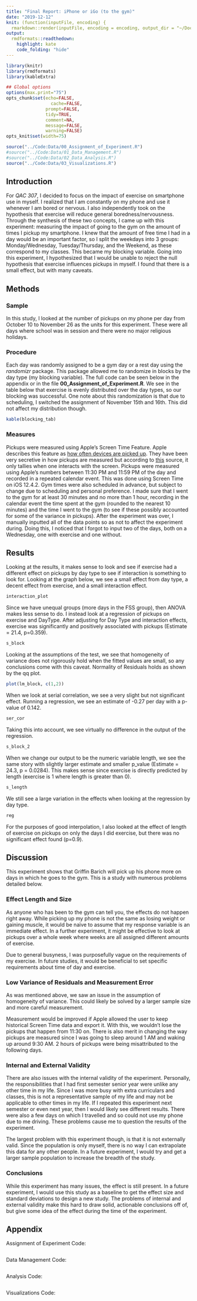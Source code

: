 ```yaml
---
title: "Final Report: iPhone or iGo (to the gym)"
date: "2019-12-12"
knit: (function(inputFile, encoding) {
  rmarkdown::render(inputFile, encoding = encoding, output_dir = "~/Documents/Documents - Griffin’s MacBook Pro/Senior Year/Fall_2019/Experimental Design/iGotoTheGym/Reports") })
output:
  rmdformats::readthedown:
    highlight: kate
    code_folding: "hide"
---
```



```r
library(knitr)
library(rmdformats)
library(kableExtra)

## Global options
options(max.print="75")
opts_chunk$set(echo=FALSE,
	             cache=FALSE,
               prompt=FALSE,
               tidy=TRUE,
               comment=NA,
               message=FALSE,
               warning=FALSE)
opts_knit$set(width=75)
```

```r
source("../Code:Data/00_Assignment_of_Experiment.R")
#source("../Code:Data/01_Data_Management.R")
#source("../Code:Data/02_Data_Analysis.R")
source("../Code:Data/03_Visualizations.R")
```

## Introduction

For *QAC 307*, I decided to focus on the impact of exercise on smartphone use in myself. I realized that I am constantly on my phone and use it whenever I am bored or nervous. I also independently took on the hypothesis that exercise will reduce general boredness/nervousness. Through the synthesis of these two concepts, I came up with this experiment: measuring the impact of going to the gym on the amount of times I pickup my smartphone. I knew that the amount of free time I had in a day would be an important factor, so I split the weekdays into 3 groups: Monday/Wednesday, Tuesday/Thursday, and the Weekend, as these correspond to my classes. This became my blocking variable. Going into this experiment, I hypothesized that I would be unable to reject the null hypothesis that exercise influences pickups in myself. I found that there is a small effect, but with many caveats.

## Methods


### Sample

In this study, I looked at the number of pickups on my phone per day from October 10 to November 26 as the units for this experiment. These were all days where school was in session and there were no major religious holidays.

### Procedure

Each day was randomly assigned to be a gym day or a rest day using the *randomizr* package. This package allowed me to randomize in blocks by the day type (my blocking variable). The full code can be seen below in the appendix or in the file __00_Assignment_of_Experiment.R__. We see in the table below that exercise is evenly distributed over the day types, so our blocking was successful. One note about this randomization is that due to scheduling, I switched the assignment of November 15th and 16th. This did not affect my distribution though.

```r
kable(blocking_tab)
```

### Measures

Pickups were measured using Apple's Screen Time Feature. Apple describes this feature as  [how often devices are picked up](https://support.apple.com/en-us/HT209084). They have been very secretive in how pickups are measured but according to [this](https://apple.stackexchange.com/questions/338123/what-are-pickups-in-the-screen-time-report) source, it only tallies when one interacts with the screen. Pickups were measured using Apple's numbers between 11:30 PM and 11:59 PM of the day and recorded in a repeated calendar event. This was done using Screen Time on iOS 12.4.2. Gym times were also scheduled in advance, but subject to change due to scheduling and personal preference. I made sure that I went to the gym for at least 30 minutes and no more than 1 hour, recording in the calendar event the time spent at the gym (rounded to the nearest 10 minutes) and the time I went to the gym (to see if these possibly accounted for some of the variance in pickups). After the experiment was over, I manually inputted all of the data points so as not to affect the experiment during. Doing this, I noticed that I forgot to input two of the days, both on a Wednesday, one with exercise and one without.


## Results

Looking at the results, it makes sense to look and see if exercise had a different effect on pickups by day type to see if interaction is something to look for. Looking at the graph below, we see a small effect from day type, a decent effect from exercise, and a small interaction effect.

```r
interaction_plot
```

Since we have unequal groups (more days in the FSS group), then ANOVA makes less sense to do. I instead look at a regression of pickups on exercise and DayType. After adjusting for Day Type and interaction effects, exercise was significantly and positively associated with pickups (Estimate = 21.4, p=0.359).

```r
s_block
```

Looking at the assumptions of the test, we see that homogeneity of variance does not rigorously hold when the fitted values are small, so any conclusions come with this caveat. Normality of Residuals holds as shown by the qq plot.

```r
plot(lm_block, c(1,2))
```

When we look at serial correlation, we see a very slight but not significant effect. Running a regression, we see an estimate of -0.27 per day with a p-value of 0.142.

```r
ser_cor
```

Taking this into account, we see virtually no difference in the output of the regression.

```r
s_block_2
```

When we change our output to be the numeric variable length, we see the same story with slightly larger estimate and smaller p_value (Estimate = 24.3, p = 0.0284). This makes sense since exercise is directly predicted by length (exercise is 1 where length is greater than 0).

```r
s_length
```

We still see a large variation in the effects when looking at the regression by day type.

```r
reg
```


For the purposes of good interpolation, I also looked at the effect of length of exercise on pickups on only the days I did exercise, but there was no significant effect found (p=0.9). 



## Discussion

This experiment shows that Griffin Barich will pick up his phone more on days in which he goes to the gym. This is a study with numerous problems detailed below.

### Effect Length and Size

As anyone who has been to the gym can tell you, the effects do not happen right away. While picking up my phone is not the same as losing weight or gaining muscle, it would be naïve to assume that my response variable is an immediate effect. In a further experiment, it might be effective to look at pickups over a whole week where weeks are all assigned different amounts of exercise.

Due to general busyness, I was purposefully vague on the requirements of my exercise. In future studies, it would be beneficial to set specific requirements about time of day and exercise.

### Low Variance of Residuals and Measurement Error

As was mentioned above, we saw an issue in the assumption of homogeneity of variance. This could likely be solved by a larger sample size and more careful measurement.

Measurement would be improved if Apple allowed the user to keep historical Screen Time data and export it. With this, we wouldn't lose the pickups that happen from 11:30 on. There is also merit in changing the way pickups are measured since I was going to sleep around 1 AM and waking up around 9:30 AM. 2 hours of pickups were being misattributed to the following days.

### Internal and External Validity

There are also issues with the internal validity of the experiment. Personally, the responsibilities that I had first semester senior year were unlike any other time in my life. Since I was more busy with extra curriculars and classes, this is not a representative sample of my life and may not be applicable to other times in my life. If I repeated this experiment next semester or even next year, then I would likely see different results. There were also a few days on which I travelled and so could not use my phone due to me driving. These problems cause me to question the results of the experiment.

The largest problem with this experiment though, is that it is not externally valid. Since the population is only myself, there is no way I can extrapolate this data for any other people. In a future experiment, I would try and get a larger sample population to increase the breadth of the study.

### Conclusions

While this experiment has many issues, the effect is still present. In a future experiment, I would use this study as a baseline to get the effect size and standard deviations to design a new study. The problems of internal and external validity make this hard to draw solid, actionable conclusions off of, but give some idea of the effect during the time of the experiment.

## Appendix

Assignment of Experiment Code:
```r
```

Data Management Code:
```r
```

Analysis Code:
```r
```

Visualizations Code:
```r
```
